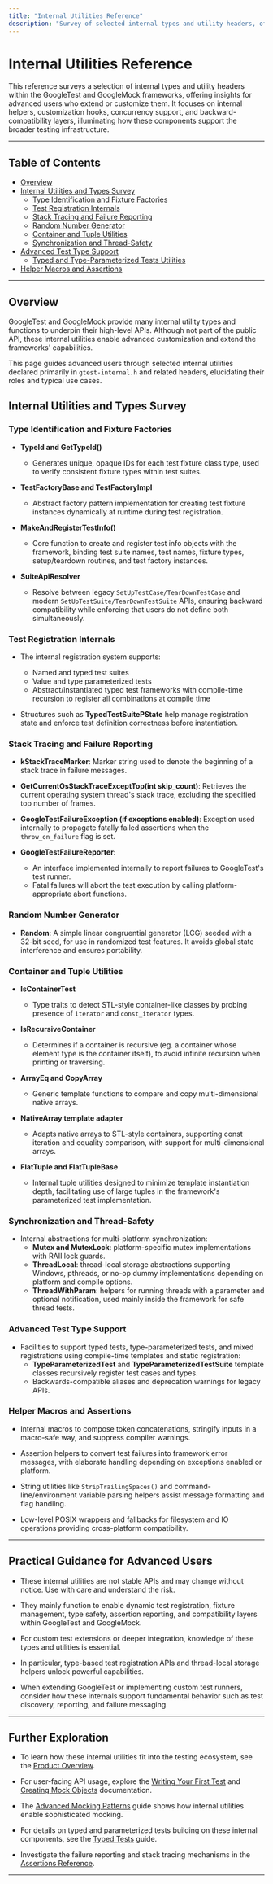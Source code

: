```yaml
---
title: "Internal Utilities Reference"
description: "Survey of selected internal types and utility headers, offering insights for advanced users extending or customizing the frameworks. Covers internal helpers, custom hooks, and backward-compatibility layers."
---
```


# Internal Utilities Reference

This reference surveys a selection of internal types and utility headers within the GoogleTest and GoogleMock frameworks, offering insights for advanced users who extend or customize them. It focuses on internal helpers, customization hooks, concurrency support, and backward-compatibility layers, illuminating how these components support the broader testing infrastructure.

---

## Table of Contents

- [Overview](#overview)
- [Internal Utilities and Types
  Survey](#internal-utilities-and-types-survey)
  - [Type Identification and Fixture Factories](#type-identification-and-fixture-factories)
  - [Test Registration Internals](#test-registration-internals)
  - [Stack Tracing and Failure Reporting](#stack-tracing-and-failure-reporting)
  - [Random Number Generator](#random-number-generator)
  - [Container and Tuple Utilities](#container-and-tuple-utilities)
  - [Synchronization and Thread-Safety](#synchronization-and-thread-safety)
- [Advanced Test Type Support](#advanced-test-type-support)
  - [Typed and Type-Parameterized Tests Utilities](#typed-and-type-parameterized-tests-utilities)
- [Helper Macros and Assertions](#helper-macros-and-assertions)

---

## Overview

GoogleTest and GoogleMock provide many internal utility types and functions to underpin their high-level APIs. Although not part of the public API, these internal utilities enable advanced customization and extend the frameworks' capabilities.

This page guides advanced users through selected internal utilities declared primarily in `gtest-internal.h` and related headers, elucidating their roles and typical use cases.


## Internal Utilities and Types Survey

### Type Identification and Fixture Factories

- **TypeId and GetTypeId<T>()**
  - Generates unique, opaque IDs for each test fixture class type, used to verify consistent fixture types within test suites.

- **TestFactoryBase and TestFactoryImpl<TestClass>**
  - Abstract factory pattern implementation for creating test fixture instances dynamically at runtime during test registration.

- **MakeAndRegisterTestInfo()**
  - Core function to create and register test info objects with the framework, binding test suite names, test names, fixture types, setup/teardown routines, and test factory instances.

- **SuiteApiResolver<T>**
  - Resolve between legacy `SetUpTestCase/TearDownTestCase` and modern `SetUpTestSuite/TearDownTestSuite` APIs, ensuring backward compatibility while enforcing that users do not define both simultaneously.

### Test Registration Internals

- The internal registration system supports:
  - Named and typed test suites
  - Value and type parameterized tests
  - Abstract/instantiated typed test frameworks with compile-time recursion to register all combinations at compile time

- Structures such as **TypedTestSuitePState** help manage registration state and enforce test definition correctness before instantiation.

### Stack Tracing and Failure Reporting

- **kStackTraceMarker**: Marker string used to denote the beginning of a stack trace in failure messages.

- **GetCurrentOsStackTraceExceptTop(int skip_count)**: Retrieves the current operating system thread's stack trace, excluding the specified top number of frames.

- **GoogleTestFailureException (if exceptions enabled)**: Exception used internally to propagate fatally failed assertions when the `throw_on_failure` flag is set.

- **GoogleTestFailureReporter:**
  - An interface implemented internally to report failures to GoogleTest's test runner.
  - Fatal failures will abort the test execution by calling platform-appropriate abort functions.

### Random Number Generator

- **Random**: A simple linear congruential generator (LCG) seeded with a 32-bit seed, for use in randomized test features. It avoids global state interference and ensures portability.

### Container and Tuple Utilities

- **IsContainerTest**
  - Type traits to detect STL-style container-like classes by probing presence of `iterator` and `const_iterator` types.

- **IsRecursiveContainer**
  - Determines if a container is recursive (eg. a container whose element type is the container itself), to avoid infinite recursion when printing or traversing.

- **ArrayEq and CopyArray**
  - Generic template functions to compare and copy multi-dimensional native arrays.

- **NativeArray template adapter**
  - Adapts native arrays to STL-style containers, supporting const iteration and equality comparison, with support for multi-dimensional arrays.

- **FlatTuple and FlatTupleBase**
  - Internal tuple utilities designed to minimize template instantiation depth, facilitating use of large tuples in the framework's parameterized test implementation.

### Synchronization and Thread-Safety

- Internal abstractions for multi-platform synchronization:
  - **Mutex and MutexLock**: platform-specific mutex implementations with RAII lock guards.
  - **ThreadLocal<T>**: thread-local storage abstractions supporting Windows, pthreads, or no-op dummy implementations depending on platform and compile options.
  - **ThreadWithParam<T>**: helpers for running threads with a parameter and optional notification, used mainly inside the framework for safe thread tests.

### Advanced Test Type Support

- Facilities to support typed tests, type-parameterized tests, and mixed registrations using compile-time templates and static registration:
  - **TypeParameterizedTest** and **TypeParameterizedTestSuite** template classes recursively register test cases and types.
  - Backwards-compatible aliases and deprecation warnings for legacy APIs.

### Helper Macros and Assertions

- Internal macros to compose token concatenations, stringify inputs in a macro-safe way, and suppress compiler warnings.

- Assertion helpers to convert test failures into framework error messages, with elaborate handling depending on exceptions enabled or platform.

- String utilities like `StripTrailingSpaces()` and command-line/environment variable parsing helpers assist message formatting and flag handling.

- Low-level POSIX wrappers and fallbacks for filesystem and IO operations providing cross-platform compatibility.

---

## Practical Guidance for Advanced Users

- These internal utilities are not stable APIs and may change without notice. Use with care and understand the risk.

- They mainly function to enable dynamic test registration, fixture management, type safety, assertion reporting, and compatibility layers within GoogleTest and GoogleMock.

- For custom test extensions or deeper integration, knowledge of these types and utilities is essential.

- In particular, type-based test registration APIs and thread-local storage helpers unlock powerful capabilities.

- When extending GoogleTest or implementing custom test runners, consider how these internals support fundamental behavior such as test discovery, reporting, and failure messaging.

---

## Further Exploration

- To learn how these internal utilities fit into the testing ecosystem, see the [Product Overview](https://google.github.io/googletest/overview/introduction-and-core-concepts/product-overview).

- For user-facing API usage, explore the [Writing Your First Test](https://google.github.io/googletest/guides/getting-started/writing-your-first-tests) and [Creating Mock Objects](https://google.github.io/googletest/reference/mocking.html#creating-mock-objects) documentation.

- The [Advanced Mocking Patterns](https://google.github.io/googletest/guides/advanced-mock-patterns.html) guide shows how internal utilities enable sophisticated mocking.

- For details on typed and parameterized tests building on these internal components, see the [Typed Tests](https://google.github.io/googletest/guides/core-workflows/typed-tests.html) guide.

- Investigate the failure reporting and stack tracing mechanisms in the [Assertions Reference](https://google.github.io/googletest/reference/assertions.html).

---